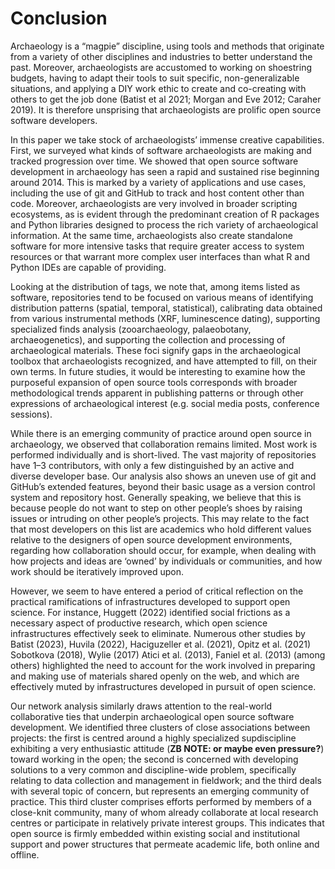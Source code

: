 # Conclusion
Archaeology is a "magpie" discipline, using tools and methods that originate from a variety of other disciplines and industries to better understand the past. 
Moreover, archaeologists are accustomed to working on shoestring budgets, having to adapt their tools to suit specific, non-generalizable situations, and applying a DIY work ethic to create and co-creating with others to get the job done (Batist et al 2021; Morgan and Eve 2012; Caraher 2019). 
It is therefore unsprising that archaeologists are prolific open source software developers.

In this paper we take stock of archaeologists' immense creative capabilities. 
First, we surveyed what kinds of software archaeologists are making and tracked progression over time. 
We showed that open source software development in archaeology has seen a rapid and sustained rise beginning around 2014. 
This is marked by a variety of applications and use cases, including the use of git and GitHub to track and host content other than code. 
Moreover, archaeologists are very involved in broader scripting ecosystems, as is evident through the predominant creation of R packages and Python libraries designed to process the rich variety of archaeological information. 
At the same time, archaeologists also create standalone software for more intensive tasks that require greater access to system resources or that warrant more complex user interfaces than what R and Python IDEs are capable of providing.

Looking at the distribution of tags, we note that, among items listed as software, repositories tend to be focused on 
various means of identifying distribution patterns (spatial, temporal, statistical), 
calibrating data obtained from various instrumental methods (XRF, luminescence dating), 
supporting specialized finds analysis (zooarchaeology, palaeobotany, archaeogenetics), 
and supporting the collection and processing of archaeological materials.
These foci signify gaps in the archaeological toolbox that archaeologists recognized, and have attempted to fill, on their own terms.
In future studies, it would be interesting to examine how the purposeful expansion of open source tools corresponds with broader methodological trends apparent in publishing patterns or through other expressions of archaeological interest (e.g. social media posts, conference sessions).

While there is an emerging community of practice around open source in archaeology, we observed that collaboration remains limited. 
Most work is performed individually and is short-lived. 
The vast majority of repositories have 1--3 contributors, with only a few distinguished by an active and diverse developer base. 
Our analysis also shows an uneven use of git and GitHub's extended features, beyond their basic usage as a version control system and repository host. 
Generally speaking, we believe that this is because people do not want to step on other people's shoes by raising issues or intruding on other people's projects. 
This may relate to the fact that most developers on this list are academics who hold different values relative to the designers of open source development environments, regarding how collaboration should occur, for example, when dealing with how projects and ideas are 'owned' by individuals or communities, and how work should be iteratively improved upon.

However, we seem to have entered a period of critical reflection on the practical ramifications of infrastructures developed to support open science. 
For instance, Huggett (2022) identified social frictions as a necessary aspect of productive research, which open science infrastructures effectively seek to eliminate. 
Numerous other studies by Batist (2023), Huvila (2022), Haciguzeller et al. (2021), Opitz et al. (2021) Sobotkova (2018), Wylie (2017) Atici et al. (2013), Faniel et al. (2013) (among others) highlighted the need to account for the work involved in preparing and making use of materials shared openly on the web, and which are effectively muted by infrastructures developed in pursuit of open science.

Our network analysis similarly draws attention to the real-world collaborative ties that underpin archaeological open source software development. We identified three clusters of close associations between projects: 
the first is centred around a highly specialized supdiscipline exhibiting a very enthusiastic attitude (**ZB NOTE: or maybe even pressure?**) toward working in the open; 
the second is concerned with developing solutions to a very common and discipline-wide problem, specifically relating to data collection and management in fieldwork; 
and the third deals with several topic of concern, but represents an emerging community of practice. 
This third cluster comprises efforts performed by members of a close-knit community, many of whom already collaborate at local research centres or participate in relatively private interest groups. 
This indicates that open source is firmly embedded within existing social and institutional support and power structures that permeate academic life, both online and offline. 
